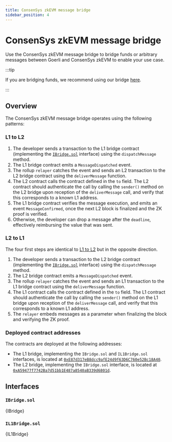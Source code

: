 ```yaml
---
title: ConsenSys zkEVM message bridge
sidebar_position: 4
---
```



# ConsenSys zkEVM message bridge

Use the ConsenSys zkEVM message bridge to bridge funds or arbitrary messages between Goerli and ConsenSys zkEVM to enable your use case.

:::tip

If you are bridging funds, we recommend using our bridge [here](../use-zkevm/bridge-funds.md).

:::

## Overview

The ConsenSys zkEVM message bridge operates using the following patterns:

### L1 to L2

1. The developer sends a transaction to the L1 bridge contract (implementing the [`IBridge.sol`](#ibridgesol) interface) using the `dispatchMessage` method.
1. The L1 bridge contract emits a `MessageDispatched` event.
1. The rollup `relayer` catches the event and sends an L2 transaction to the L2 bridge contract using the `deliverMessage` function.
1. The L2 contract calls the contract defined in the `to` field. The L2 contract should authenticate the call by calling the `sender()` method on the L2 bridge upon reception of the `deliverMessage` call, and verify that this corresponds to a known L1 address.
1. The L1 bridge contract verifies the message execution, and emits an event `MessageConfirmed`, once the next L2 block is finalized and the ZK proof is verified.
1. Otherwise, the developer can drop a message after the `deadline`, effectively reimbursing the value that was sent.

### L2 to L1

The four first steps are identical to [L1 to L2](#l1-to-l2) but in the opposite direction.

1. The developer sends a transaction to the L2 bridge contract (implementing the [`IBridge.sol`](#ibridgesol) interface) using the `dispatchMessage` method.
1. The L2 bridge contract emits a `MessageDispatched` event.
1. The rollup `relayer` catches the event and sends an L1 transaction to the L1 bridge contract using the `deliverMessage` function.
1. The L1 contract calls the contract defined in the `to` field. The L1 contract should authenticate the call by calling the `sender()` method on the L1 bridge upon reception of the `deliverMessage` call, and verify that this corresponds to a known L1 address.
1. The `relayer` embeds messages as a parameter when finalizing the block and verifying the ZK proof.

### Deployed contract addresses

The contracts are deployed at the following addresses:

- The L1 bridge, implementing the `IBridge.sol` and `IL1Bridge.sol` interfaces, is located at [`0xE87d317eB8dcc9afE24d9f63D6C760e52Bc18A40`](https://goerli.etherscan.io/address/0xe87d317eb8dcc9afe24d9f63d6c760e52bc18a40).
- The L2 bridge, implementing the `IBridge.sol` interface, is located at [`0xA59477f7742Ba7d51bb1E487a8540aB339d6801d`](https://explorer.goerli.zkevm.consensys.net/address/0xA59477f7742Ba7d51bb1E487a8540aB339d6801d).

## Interfaces

### `IBridge.sol`

<CodeBlock language="solidity" title="IBridge.sol">
  {IBridge}
</CodeBlock>

### `IL1Bridge.sol`

<CodeBlock language="solidity" title="IL1Bridge.sol">
  {IL1Bridge}
</CodeBlock>
